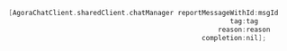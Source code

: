 <PlatformWrapper platform="ios">

```objectivec
[AgoraChatClient.sharedClient.chatManager reportMessageWithId:msgId
                                                       tag:tag
                                                    reason:reason
                                                completion:nil];
```

</PlatformWrapper>
